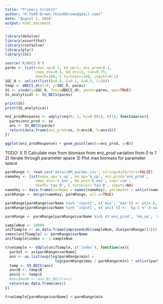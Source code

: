 ```yaml
---
title: "Primary Scratch"
author: "K Todd-Brown (ktoddbrown@gmail.com)"
date: "August 2, 2016"
output: html_document
---
```


```r
library(deSolve)
library(assertthat)
library(rootSolve)
library(plyr)
library(lhs)
```

```r
source('R/BECS.R')
parms <- list(vmax_up=0.1, km_up=1, enz_prod=0.1, 
              vmax_enz=0.4, km_enz=2, cue=0.75, 
              death=100, E_turnover=200, inputC=0.1)
SOC_0 <- unlist(list(B=0.8, E=0.1, S=0.5, C=10))
temp <- dBECS_dt(t=0, y=SOC_0, parms)
SS <- stode(y=SOC_0, func=dBECS_dt, parms=parms, pos=TRUE)
SS_analytical <- SS_BECS(parms)

print(SS)
print(SS_analytical)

enz_prodResponse <- adply(seq(0, 1, by=0.001), c(1), function(xx){
  parms$enz_prod <- xx
  ans <- SS_BECS(parms)
  return(data.frame(enz_prod=xx, B=ans$B, S=ans$S))
})

ggplot(enz_prodResponse) + geom_point(aes(x=enz_prod, y=B))
```

TODO: 
X 1) Calculate max from biomass from enz_prod variation from 0 to 1
2) Iterate through parameter space
3) Plot max biomass for parameter space

```r
parmRange <- read.csv('data/JAM_params.csv', stringsAsFactors=FALSE)
nameKey <- list(vmax_up='v_up', km_up='k_up', enz_prod='enz_prod', 
              vmax_enz='v_enz', km_enz='k_enz', cue='cue', 
              death='tau_B', E_turnover='tau_B', inputC=NA)
nameKey <- data.frame(varName = names(nameKey), parameter = unlist(nameKey), stringsAsFactors=FALSE)
parmRange <- merge(nameKey, parmRange, all.x=TRUE)

parmRange[parmRange$varName %in% 'inputC', c('min', 'max')] <- c(1e-6, 2.7e-4) #from NPP range of 0 to 6.5 g m^-3 day^-1 of global NPP
parmRange[parmRange$varName %in% 'inputC', c('unit')] <- 'kg-C m^-3-soil hr^-1'

parmRange <- parmRange[parmRange$varName %in% c('enz_prod', 'km_up', 'vmax_up', 'death', 'cue', 'inputC'),]

sampleNum <- 10000
unifSample <- as.data.frame(improvedLHS(sampleNum, dim(parmRange)[1]))
names(unifSample) <- parmRange$varName
unifSample$index <- 1:sampleNum

trueSample <- ddply(unifSample, c('index'), function(xx){
  parSet <- xx[parmRange$varName]
  ans <- as.list(exp(log(parmRange$min) + 
                       log(parmRange$max / parmRange$min) * unlist(parSet)))
  temp <- SS_BECS(ans)
  ans$B <- temp$B
  ans$S <- temp$S
  #ans$maxB <- max_Bs_BECS(ans)
  return(as.data.frame(ans))
})

trueSample[parmRange$varName] < parmRange$min

```
